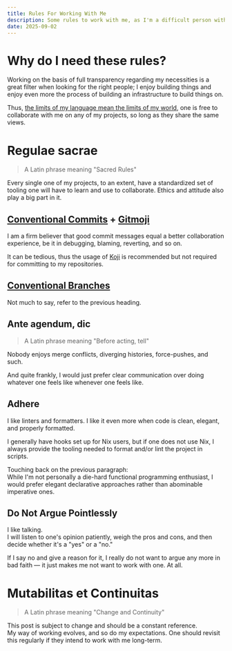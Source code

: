 ```yaml
---
title: Rules For Working With Me
description: Some rules to work with me, as I'm a difficult person with strong preferences, rules, and boundaries.
date: 2025-09-02
---
```


# Why do I need these rules?

Working on the basis of full transparency regarding my necessities is a great filter when looking for the right people; I enjoy building things and enjoy even more the process of building an infrastructure to build things on.

Thus, [the limits of my language mean the limits of my world](https://www.goodreads.com/quotes/5475578-5-6-the-limits-of-my-language-mean-the-limits-of), one is free to collaborate with me on any of my projects, so long as they share the same views.

# Regulae sacrae

> A Latin phrase meaning "Sacred Rules"

Every single one of my projects, to an extent, have a standardized set of tooling one will have to learn and use to collaborate. Ethics and attitude also play a big part in it.

## [Conventional Commits](https://www.conventionalcommits.org/en/v1.0.0/) + [Gitmoji](https://gitmoji.dev/)

I am a firm believer that good commit messages equal a better collaboration experience, be it in debugging, blaming, reverting, and so on.  

It can be tedious, thus the usage of [Koji](https://github.com/cococonscious/koji) is recommended but not required for committing to my repositories.

## [Conventional Branches](https://conventional-branch.github.io/)

Not much to say, refer to the previous heading.

## Ante agendum, dic

> A Latin phrase meaning "Before acting, tell"

Nobody enjoys merge conflicts, diverging histories, force-pushes, and such.

And quite frankly, I would just prefer clear communication over doing whatever one feels like whenever one feels like.

## Adhere

I like linters and formatters. I like it even more when code is clean, elegant, and properly formatted.

I generally have hooks set up for Nix users, but if one does not use Nix, I always provide the tooling needed to format and/or lint the project in scripts.

Touching back on the previous paragraph:  
While I'm not personally a die-hard functional programming enthusiast, I would prefer elegant declarative approaches rather than abominable imperative ones. 

## Do Not Argue Pointlessly

I like talking.  
I will listen to one's opinion patiently, weigh the pros and cons, and then decide whether it's a "yes" or a "no."

If I say no and give a reason for it, I really do not want to argue any more in bad faith — it just makes me not want to work with one. At all.

# Mutabilitas et Continuitas

> A Latin phrase meaning "Change and Continuity"

This post is subject to change and should be a constant reference.  
My way of working evolves, and so do my expectations. One should revisit this regularly if they intend to work with me long-term.
